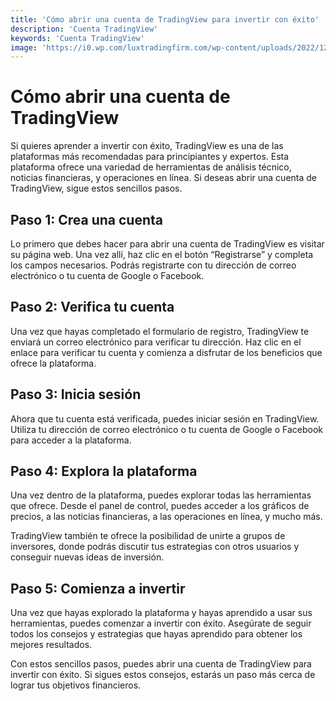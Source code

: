 ```yaml
---
title: 'Cómo abrir una cuenta de TradingView para invertir con éxito'
description: 'Cuenta TradingView'
keywords: 'Cuenta TradingView'
image: 'https://i0.wp.com/luxtradingfirm.com/wp-content/uploads/2022/12/tradingview-new-platform.jpg?fit=800%2C533&ssl=1'
---
```




# Cómo abrir una cuenta de TradingView 

Si quieres aprender a invertir con éxito, TradingView es una de las plataformas más recomendadas para principiantes y expertos. Esta plataforma ofrece una variedad de herramientas de análisis técnico, noticias financieras, y operaciones en línea. Si deseas abrir una cuenta de TradingView, sigue estos sencillos pasos. 

## Paso 1: Crea una cuenta 

Lo primero que debes hacer para abrir una cuenta de TradingView es visitar su página web. Una vez allí, haz clic en el botón “Registrarse” y completa los campos necesarios. Podrás registrarte con tu dirección de correo electrónico o tu cuenta de Google o Facebook. 

<ImageAdd source="https://cryptonomist.ch/wp-content/uploads/2022/08/registro-blockchain-transazioni-1.jpg"/>

## Paso 2: Verifica tu cuenta 

Una vez que hayas completado el formulario de registro, TradingView te enviará un correo electrónico para verificar tu dirección. Haz clic en el enlace para verificar tu cuenta y comienza a disfrutar de los beneficios que ofrece la plataforma. 

## Paso 3: Inicia sesión 

Ahora que tu cuenta está verificada, puedes iniciar sesión en TradingView. Utiliza tu dirección de correo electrónico o tu cuenta de Google o Facebook para acceder a la plataforma. 

<ImageAdd source="https://www.forex.com/es-latam/-/media/project/gain-capital/forex/feature-images/platforms/overview/platforms-overview-statichero-compress.png?h=550&iar=0&w=832"/>

## Paso 4: Explora la plataforma 

Una vez dentro de la plataforma, puedes explorar todas las herramientas que ofrece. Desde el panel de control, puedes acceder a los gráficos de precios, a las noticias financieras, a las operaciones en línea, y mucho más. 

<ImageAdd source="https://pbs.twimg.com/media/FjzGO_lWYAI7Pc_.png"/>

TradingView también te ofrece la posibilidad de unirte a grupos de inversores, donde podrás discutir tus estrategias con otros usuarios y conseguir nuevas ideas de inversión. 

## Paso 5: Comienza a invertir 

Una vez que hayas explorado la plataforma y hayas aprendido a usar sus herramientas, puedes comenzar a invertir con éxito. Asegúrate de seguir todos los consejos y estrategias que hayas aprendido para obtener los mejores resultados. 

<ImageAdd source="https://lookaside.fbsbx.com/lookaside/crawler/media/?media_id=108972004088065"/>

Con estos sencillos pasos, puedes abrir una cuenta de TradingView para invertir con éxito. Si sigues estos consejos, estarás un paso más cerca de lograr tus objetivos financieros.